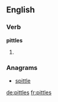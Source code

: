==English==

===Verb===
'''pittles'''

# {{third-person singular of|pittle}}

===Anagrams===
* [[spittle#English|spittle]]

[[de:pittles]]
[[fr:pittles]]